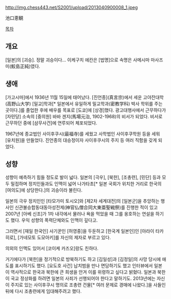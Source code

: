 http://img.chess443.net/S2001/upload/2013040900008_1.jpeg

池口恵観

[[목차]]
== 개요 ==
[일본]의 [괴승]. 정말 괴승이다... 이케구치 에칸은 [법명]으로 속명은 사메시마 마사즈미(鮫島正純)였다.
== 생애 ==
[가고시마]에서 1936년 11월 15일에 태어났다. [진언종](真言宗)에서 세운 고야잔대학(高野山大学) [밀교]학과[* 일본에서 유일하게 밀교학과(密教学科) 박사 학위를 주는 곳이다.]를 졸업한 후에 배우를 목표로 [도쿄]에 [상경]했다. 광고대행사에서 근무하다가  [자민당] 소속의 [중의원] 바바 겐지(馬場元治, 1902-1968)의 비서가 되었다. 비서로 근무하던 중에 [삼무사건]에 연루되어 체포되었다.

1967년에 종교법인 사이후쿠시(最福寺)를 세웠고 사학법인 사이후쿠학원 등을 세워 [유치원]을 만들었다. 진언종의 대승정이자 사이후쿠시의 주지 등 여러 직함을 갖게 되었다.
== 성향 ==
성향이 예측하기 힘들 정도로 발이 넓다. 일본의 [극우], [북한], [조총련], [민단] 등과 모두 밀접하며 정치인들과도 인맥이 넓어 나가타초[* 일본 국회가 위치한 거리로 한국의 [여의도]에 상당한다.]의 괴승이라 불린다.

일본의 극우 정치인인 [타모가미 토시오]와 [제2차 세계대전]의 [일본군]을 추앙하는 행사인 신관불승합동대동아성전제(神官仏僧合同大東亜聖戦祭)를 진행한 적이 있고 2007년 [아베 신조]가 1차 내각에서 물러나 욕을 먹었을 때 그를 옹호하는 연설을 하기도 했다. 우익 성향의 폭력단체와도 인맥이 깊다고.

그러면서 [재일 한국인] 사기꾼인 [허영중]을 두둔하고 [한국계 일본인]인 [아라이 타카히로], [가네모토 도모아키]를 자신의 제자로 부르고 있다.

의외의 인맥도 있어서 [코이케 카즈오]랑도 친하다.

거기에다가 [북한]을 정기적으로 방북하기도 하고 [김일성]과 [김정일]의 사망 당시에 애도를 표시하기도 했다. [요도호 사건] 납치범을 만나 면담하기도 했고 인터뷰에서 일본이 역사적으로 한국과 북한에 큰 희생을 안겨 이를 위령하고 싶다고 밝혔다. 일본과 북한이 국교 정상화를 하려면 일본의 사죄가 선행되어야 한다고 말하기도. 2013년에는 자신이 주지로 있는 사이후쿠시 명의로 조총련 건물[* 여러 문제로 경매에 나왔다.]을 사들인 뒤에 다시 조총련에게 임대해주려고 했다.
